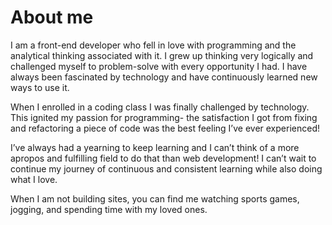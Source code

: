 # About me

I am a front-end developer who fell in love with programming and the analytical thinking associated with it. I grew up thinking very logically and challenged myself to problem-solve with every opportunity I had. I have always been fascinated by technology and have continuously learned new ways to use it.

When I enrolled in a coding class I was finally challenged by technology. This ignited my passion for programming- the satisfaction I got from fixing and refactoring a piece of code was the best feeling I’ve ever experienced!

I’ve always had a yearning to keep learning and I can’t think of a more apropos and fulfilling field to do that than web development! I can’t wait to continue my journey of continuous and consistent learning while also doing what I love.

When I am not building sites, you can find me watching sports games, jogging, and spending time with my loved ones.
